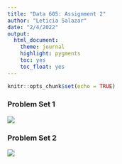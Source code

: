 ```yaml
---
title: "Data 605: Assignment 2"
author: "Leticia Salazar"
date: "2/4/2022"
output:
  html_document:
    theme: journal
    highlight: pygments
    toc: yes
    toc_float: yes
---
```


```r
knitr::opts_chunk$set(echo = TRUE)
```

### Problem Set 1

![](/Users/letiix3/Desktop/Data-605/Week-2/Problem Set 1.png)

### Problem Set 2

![](/Users/letiix3/Desktop/Data-605/Week-2/Problem Set 2.png)
